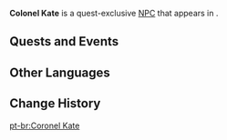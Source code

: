 {{Meta
<!-- Remove this template after adding the missing info -->
|missing_NPC_profile  = yes
}}
{{Character Infobox
|type             = Quest NPC
|image            = NPC Colonel Kate.png
|realname         = <!-- Optional, if different from in-game name -->
|deceased         = <!-- Past (for deceased prior to events of the game) or free response -->
|region           = Fontaine
|location         = Fontaine
|affiliation      = Kate's Resistance Front
|title            = 

|ancestry         = <!-- Clan/family -->
|father           = 
|mother           = 
|spouse           = 
|sibling          = 
|child            = 
|relative         = 

|voiceEN          = 
|voiceCN          = 
|voiceJP          = 
|voiceKR          = 
|dialoguereward   = 
}}
'''Colonel Kate''' is a quest-exclusive [[NPC]] that appears in {{Quest|The Story of "the Princess" and "the Adventure Team"}}.
<!--
==Location==
{{subst:#tag:gallery|
NPC Location {{subst:#titleparts:{{subst:PAGENAME}}}}.png{{subst:!}}{{subst:#titleparts:{{subst:PAGENAME}}}}'s location
NPC Location {{subst:#titleparts:{{subst:PAGENAME}}}} Context.png{{subst:!}}Additional context
}}

==Profile==
Detailed story/lore information goes here.
''(To be added.)''

===Appearance===
Keep appearance section short and concise. Limit to 2 paragraphs with 3-4 sentences each.
''(To be added.)''
-->
==Quests and Events==
{{Quests and Events}}
<!--
==Idle Quotes==
{{Dialogue Start}}
: {{DIcon|Idle}} {{Tx}}
:: {{A|VO {{subst:PAGENAME}} 01.ogg}} "{{Tx}}"
{{Dialogue End}}

==Dialogue==
{{Dialogue Start}}
:'''{{subst:PAGENAME}}:''' 
:{{DIcon}}
{{Dialogue End}}
--><!--
==Event Dialogue==
===Event Name===
{{Dialogue Start}}
:'''{{subst:PAGENAME}}:'''
{{Dialogue End}}
-->
==Other Languages==
{{Other Languages|default_hidden=1
|en      = Colonel Kate
|zhs     = 凯特上校
|zhs_rm  = Kǎitè Shàngxiào
|zht     = 凱特上校
|zht_rm  = Kǎitè Shàngxiào
|ja      = カーネル・ケイト
|ja_rm   = Kaaneru Keito
|ko      = 케이트 대령
|es      = Coronel Kate
|fr      = Colonel Kate
|ru      = Полковник Кейт
|th      = พันเอก Kate
|th_rm   = 
|vi      = Đại Tá Kate
|de      = Colonel Kate
|id      = Kolonel Kate
|pt      = Coronel Kate
|tr      = Albay Kate
|it      = Colonnello Kate
}}

==Change History==
{{Change History|4.0}}
<!--
==References==
{{Reflist}}-->

[[pt-br:Coronel Kate]]